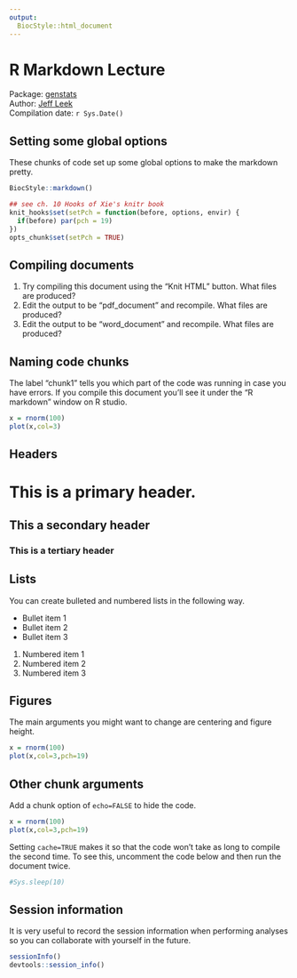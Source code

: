 ```yaml
---
output:
  BiocStyle::html_document
---
```



<!-- These options are set up specifically for Bioconductor flavored Markdown --> 


<!-- rmarkdown v1 -->

<!--
%\VignetteIndexEntry{R Markdown Lecture}
%\VignettePackage{BiocStyle}
%\VignetteEngine{knitr::knitr}
-->


# R Markdown Lecture

Package: [genstats](https://github.com/jtleek/genstats)<br />
Author: [Jeff Leek](www.jtleek.com) <br />
Compilation date: `r Sys.Date()`

## Setting some global options

These chunks of code set up some global options to make the markdown pretty. 

```r
BiocStyle::markdown()
```

```r
## see ch. 10 Hooks of Xie's knitr book
knit_hooks$set(setPch = function(before, options, envir) {
  if(before) par(pch = 19)
})
opts_chunk$set(setPch = TRUE)
```

## Compiling documents

1. Try compiling this document using the "Knit HTML" button. What files are produced?
2. Edit the output to be "pdf_document" and recompile. What files are produced?
3. Edit the output to be "word_document" and recompile. What files are produced?


## Naming code chunks

The label "chunk1" tells you which part of the code was running in case you have errors. If you compile this document you'll see it under the "R markdown" window on R studio. 


```r
x = rnorm(100)
plot(x,col=3)
```

## Headers

# This is a primary header.
## This a secondary header
### This is a tertiary header


## Lists

You can create bulleted and numbered lists in the following way. 

* Bullet item 1
* Bullet item 2
* Bullet item 3

1. Numbered item 1
2. Numbered item 2
3. Numbered item 3

## Figures

The main arguments you might want to change are centering and figure height. 

```r
x = rnorm(100)
plot(x,col=3,pch=19)
```


## Other chunk arguments

Add a chunk option of `echo=FALSE` to hide the code. 
```r
x = rnorm(100)
plot(x,col=3,pch=19)
```

Setting `cache=TRUE` makes it so that the code won't take as long to compile the second time. To see this, uncomment the code below and then run the document twice. 

```r
#Sys.sleep(10)
```

## Session information

It is very useful to record the session information when performing analyses so you can collaborate with yourself in the future. 

```r
sessionInfo()
devtools::session_info()
```




